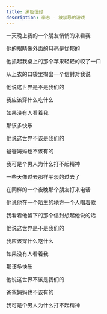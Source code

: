 ```yaml
---
title: 黑色信封
description: 李志 - 被禁忌的游戏
---
```


一天晚上我的一个朋友悄悄的来看我

他的眼睛像外面的月亮是忧郁的

他抓起我桌上的那个苹果轻轻的咬了一口

从上衣的口袋里掏出一个信封对我说

他说这世界是不是我们的

我应该穿什么吃什么

如果没有人看着我

那该多快乐

他说这世界不该是我们的

爸爸妈妈也不该有的

我可是个男人为什么打不起精神

一些天像过去那样平淡的过去了

在同样的一个夜晚那个朋友打来电话

他说他在一个陌生的地方一个人唱着歌

我看着他留下的那个信封想起他说的话

他说这世界是不是我们的

我应该穿什么吃什么

如果没有人看着我

那该多快乐

他说这世界不该是我们的

爸爸妈妈也不该有的

我可是个男人为什么打不起精神
